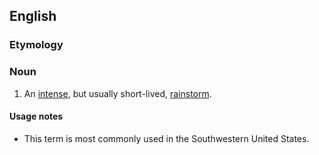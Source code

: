 ==English==

===Etymology===
{{compound|gully|washer}}

===Noun===
{{en-noun}}

# {{US|dated|quaint or pointedly rural}} An [[intense]], but usually short-lived, [[rainstorm]].

====Usage notes====
{{unreferenced|http://news.google.com/news/url?sa=t&ct=us/1-0&fp=46f0159e282df67d&ei=2D_wRv_SH46WrgPu1rTCBA&url=http%3A//www.madison.com/tct/news/columns/208338&cid=0&sig2=soN_u55ce5M9-QJAMfWyjA implies it is a Midwest term, not Southwest.  Better just to say "rural?"}}
* This term is most commonly used in the Southwestern United States.